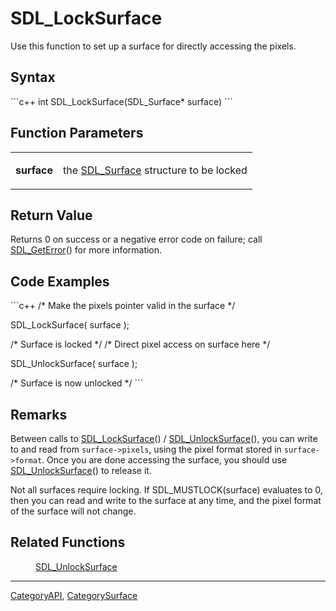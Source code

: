 <!-- pragma section-numbers off -->
<!-- pragma disable-camelcase -->

= SDL_LockSurface =
Use this function to set up a surface for directly accessing the pixels.


== Syntax ==
```c++
int SDL_LockSurface(SDL_Surface* surface)
```

== Function Parameters ==
{|
|'''surface'''
|the [[SDL_Surface]] structure to be locked
|}

== Return Value ==
Returns 0 on success or a negative error code on failure; call [[SDL_GetError]]() for more information.

== Code Examples ==
```c++
/* Make the pixels pointer valid in the surface */

SDL_LockSurface( surface );

/* Surface is locked */
/* Direct pixel access on surface here */

SDL_UnlockSurface( surface );

/* Surface is now unlocked */
```


== Remarks ==
Between calls to [[SDL_LockSurface]]() / [[SDL_UnlockSurface]](), you can write to and read from <code>surface->pixels</code>, using the pixel format stored in <code>surface->format</code>. Once you are done accessing the surface, you should use [[SDL_UnlockSurface]]() to release it.

Not all surfaces require locking. If SDL_MUSTLOCK(surface) evaluates to 0, then you can read and write to the surface at any time, and the pixel format of the surface will not change.

== Related Functions ==
:[[SDL_UnlockSurface]]

----
[[CategoryAPI]], [[CategorySurface]]

